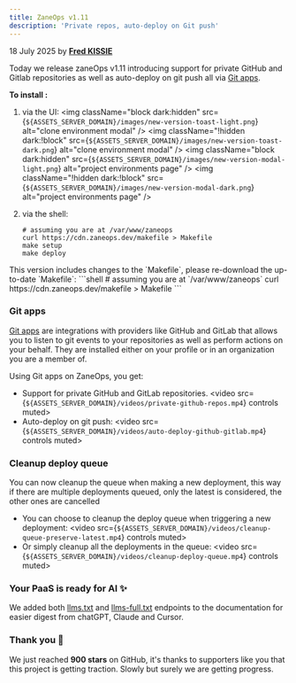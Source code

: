 ```yaml
---
title: ZaneOps v1.11
description: 'Private repos, auto-deploy on Git push'
---
```



<span className='text-gray-600 dark:text-gray-400'>18 July 2025</span> by [**Fred KISSIE**](https://github.com/Fredkiss3)


Today we release zaneOps v1.11 introducing support for private GitHub and Gitlab repositories as well as auto-deploy on git push
all via [Git apps](/knowledge-base/git-apps).

**To install :**


1. via the UI:
    <img className="block dark:hidden" src={`${ASSETS_SERVER_DOMAIN}/images/new-version-toast-light.png`} alt="clone environment modal" />
    <img className="!hidden dark:!block" src={`${ASSETS_SERVER_DOMAIN}/images/new-version-toast-dark.png`} alt="clone environment modal" />
    <img className="block dark:hidden" src={`${ASSETS_SERVER_DOMAIN}/images/new-version-modal-light.png`} alt="project environments page" />
    <img className="!hidden dark:!block" src={`${ASSETS_SERVER_DOMAIN}/images/new-version-modal-dark.png`} alt="project environments page" />

2. via the shell:
    ```shell
    # assuming you are at /var/www/zaneops
    curl https://cdn.zaneops.dev/makefile > Makefile
    make setup
    make deploy
    ```


<Aside type="note" title='Important'>
This version includes changes to the `Makefile`, please re-download the up-to-date `Makefile`:
```shell
# assuming you are at `/var/www/zaneops`
curl https://cdn.zaneops.dev/makefile > Makefile
```
</Aside>

### Git apps

[Git apps](/knowledge-base/git-apps) are integrations with providers like GitHub and GitLab that allows you to 
listen to git events to your repositories as well as perform actions on your behalf.
They are installed either on your profile or in an organization you are a member of.

Using Git apps on ZaneOps, you get:

- Support for private GitHub and GitLab repositories. 
    <video src={`${ASSETS_SERVER_DOMAIN}/videos/private-github-repos.mp4`} controls muted></video>
- Auto-deploy on git push:
    <video src={`${ASSETS_SERVER_DOMAIN}/videos/auto-deploy-github-gitlab.mp4`} controls muted></video>

### Cleanup deploy queue

You can now cleanup the queue when making a new deployment, this way if there are multiple deployments queued, only the latest is considered, the other ones are cancelled

- You can choose to cleanup the deploy queue when triggering a new deployment:
    <video src={`${ASSETS_SERVER_DOMAIN}/videos/cleanup-queue-preserve-latest.mp4`} controls muted></video>
- Or simply cleanup all the deployments in the queue:
    <video src={`${ASSETS_SERVER_DOMAIN}/videos/cleanup-deploy-queue.mp4`} controls muted></video>

### Your PaaS is ready for AI ✨

We added both [llms.txt](/llms.txt) and [llms-full.txt](/llms-full.txt) endpoints to the documentation for easier digest from chatGPT, Claude and Cursor.

### Thank you 💖

We just reached **900 stars** on GitHub, it's thanks to supporters like you that this project is getting traction. 
Slowly but surely we are getting progress.
